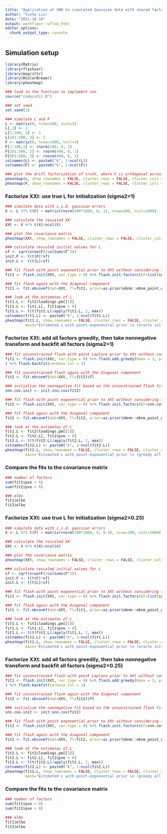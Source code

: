 ```yaml
---
title: "Application of SNN to simulated Gaussian data with shared factors (a simple two-group example)"
author: "Yusha Liu"
date: "2021-10-18"
output: workflowr::wflow_html
editor_options:
  chunk_output_type: console
---
```


## Simulation setup
```r
library(Matrix)
library(flashier)
library(magrittr)
library(RColorBrewer)
library(pheatmap)

### load in the function to implement snn
source("code/util.R")

### set seed
set.seed(1)

### simulate L and F
L <- matrix(0, nrow=200, ncol=3)
L[,1] <- 1
L[1:100, 2] <- 1
L[101:200, 3] <- 1
F <- matrix(0, nrow=1000, ncol=3)
F[1:100,1] <- rnorm(100, 0, 1)
F[101:500, 2] <- rnorm(400, 0, 1)
F[501:900, 3] <- rnorm(400, 0, 1)
colnames(L) <- paste0("k", 1:ncol(L))
colnames(F) <- paste0("k", 1:ncol(F))

### plot the drift factorization of truth, where F is orthogonal across columns 
pheatmap(L, show_rownames = FALSE, cluster_rows = FALSE, cluster_cols = FALSE, main="True L")
pheatmap(F, show_rownames = FALSE, cluster_rows = FALSE, cluster_cols = FALSE, main="True F")

```


### Factorize XXt: use true L for initialization (sigma2=1)
```r
### simulate data with i.i.d. gaussian errors
X <- L %*% t(F) + matrix(rnorm(200*1000, 0, 1), nrow=200, ncol=1000)

### calculate the rescaled XX'
XXt <- X %*% t(X)/ncol(X)

### plot the covariance matrix
pheatmap(XXt, show_rownames = FALSE, cluster_rows = FALSE, cluster_cols = FALSE, main="XXt")

### calculate rescaled initial values for L
sf <- sqrt(nrow(F)/colSums(F^2))
init.F <- t(t(F)*sf)
init.L <- t(t(L)/sf)

### fit flash with point exponential prior to XXt without considering the diagonal component for now
fit1 <- flash.init(XXt, var.type = 0) %>% flash.init.factors(EF=list(init.L, init.L), prior.family=as.prior(ebnm::ebnm_point_exponential, sign = 1)) 

### fit flash again with the diagonal component
fit1 <- fit.ebcovmf(dat=XXt, fl=fit1, prior=as.prior(ebnm::ebnm_point_exponential, sign = 1))$fl

### look at the estimates of L
fit1.L <- fit1$loadings.pm[[1]]
fit1.L <- fit1.L[, fit1$pve > 0]
fit1.L <- t(t(fit1.L)/apply(fit1.L, 2, max))
colnames(fit1.L) <- paste0("k", 1:ncol(fit1.L))
pheatmap(fit1.L, show_rownames = FALSE, cluster_rows = FALSE, cluster_cols = FALSE, 
         main="Estimated L with point-exponential prior \n (oracle init, sigma2=1)")

```


### Factorize XXt: add all factors greedily, then take nonnegative transform and backfit all factors (sigma2=1)
```r
### fit unconstrained flash with point Laplace prior to XXt without considering the diagonal component for now
fit2 <- flash.init(XXt, var.type = 0) %>% flash.add.greedy(Kmax = 3, prior.family = prior.point.laplace(), verbose.lvl = 1
) %>% flash.backfit(verbose.lvl = 1)

### fit unconstrained flash again with the diagonal component
fit2 <- fit.ebcovmf(dat=XXt, fl=fit2)$fl

### initialize the nonnegative fit based on the unconstrained flash fit 
snn.cov.init <- init.snn.cov(fit2)

### fit flash with point exponential prior to XXt without considering the diagonal component for now
fit2 <- flash.init(XXt, var.type = 0) %>% flash.init.factors(EF=snn.cov.init, prior.family=as.prior(ebnm::ebnm_point_exponential, sign = 1)) 

### fit flash again with the diagonal component
fit2 <- fit.ebcovmf(dat=XXt, fl=fit2, prior=as.prior(ebnm::ebnm_point_exponential, sign = 1))$fl

### look at the estimates of L
fit2.L <- fit2$loadings.pm[[1]]
fit2.L <- fit2.L[, fit2$pve > 0]
fit2.L <- t(t(fit2.L)/apply(fit2.L, 2, max))
colnames(fit2.L) <- paste0("k", 1:ncol(fit2.L))
pheatmap(fit2.L, show_rownames = FALSE, cluster_rows = FALSE, cluster_cols = FALSE, 
         main="Estimated L with point-exponential prior \n (greedy all + backfit all, sigma2=1)")

```


### Compare the fits to the covariance matrix
```r
### number of factors
sum(fit1$pve > 0)
sum(fit2$pve > 0)

### elbo
fit1$elbo
fit2$elbo

```


### Factorize XXt: use true L for initialization (sigma2=0.25)
```r
### simulate data with i.i.d. gaussian errors
X <- L %*% t(F) + matrix(rnorm(200*1000, 0, 0.5), nrow=200, ncol=1000)

### calculate the rescaled XX'
XXt <- X %*% t(X)/ncol(X)

### plot the covariance matrix
pheatmap(XXt, show_rownames = FALSE, cluster_rows = FALSE, cluster_cols = FALSE, main="XXt")

### calculate rescaled initial values for L
sf <- sqrt(nrow(F)/colSums(F^2))
init.F <- t(t(F)*sf)
init.L <- t(t(L)/sf)

### fit flash with point exponential prior to XXt without considering the diagonal component for now
fit1 <- flash.init(XXt, var.type = 0) %>% flash.init.factors(EF=list(init.L, init.L), prior.family=as.prior(ebnm::ebnm_point_exponential, sign = 1)) 

### fit flash again with the diagonal component
fit1 <- fit.ebcovmf(dat=XXt, fl=fit1, prior=as.prior(ebnm::ebnm_point_exponential, sign = 1))$fl

### look at the estimates of L
fit1.L <- fit1$loadings.pm[[1]]
fit1.L <- fit1.L[, fit1$pve > 0]
fit1.L <- t(t(fit1.L)/apply(fit1.L, 2, max))
colnames(fit1.L) <- paste0("k", 1:ncol(fit1.L))
pheatmap(fit1.L, show_rownames = FALSE, cluster_rows = FALSE, cluster_cols = FALSE, 
         main="Estimated L with point-exponential prior \n (oracle init, sigma2=0.25)")

```


### Factorize XXt: add all factors greedily, then take nonnegative transform and backfit all factors (sigma2=0.25)
```r
### fit unconstrained flash with point Laplace prior to XXt without considering the diagonal component for now
fit2 <- flash.init(XXt, var.type = 0) %>% flash.add.greedy(Kmax = 3, prior.family = prior.point.laplace(), verbose.lvl = 1
) %>% flash.backfit(verbose.lvl = 1)

### fit unconstrained flash again with the diagonal component
fit2 <- fit.ebcovmf(dat=XXt, fl=fit2)$fl

### initialize the nonnegative fit based on the unconstrained flash fit 
snn.cov.init <- init.snn.cov(fit2)

### fit flash with point exponential prior to XXt without considering the diagonal component for now
fit2 <- flash.init(XXt, var.type = 0) %>% flash.init.factors(EF=snn.cov.init, prior.family=as.prior(ebnm::ebnm_point_exponential, sign = 1)) 

### fit flash again with the diagonal component
fit2 <- fit.ebcovmf(dat=XXt, fl=fit2, prior=as.prior(ebnm::ebnm_point_exponential, sign = 1))$fl

### look at the estimates of L
fit2.L <- fit2$loadings.pm[[1]]
fit2.L <- fit2.L[, fit2$pve > 0]
fit2.L <- t(t(fit2.L)/apply(fit2.L, 2, max))
colnames(fit2.L) <- paste0("k", 1:ncol(fit2.L))
pheatmap(fit2.L, show_rownames = FALSE, cluster_rows = FALSE, cluster_cols = FALSE, 
         main="Estimated L with point-exponential prior \n (greedy all + backfit all, sigma2=0.25)")

```


### Compare the fits to the covariance matrix
```r
### number of factors
sum(fit1$pve > 0)
sum(fit2$pve > 0)

### elbo
fit1$elbo
fit2$elbo

```

